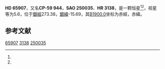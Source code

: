 {{Starbox begin
| name = HD 65907
}}
{{Starbox observe
| epoch = [[J2000.0|J2000.0]]
| constell = {{星座名待查}}<ref name=SIMBAD>{{cite web
 | url=http://simbad.u-strasbg.fr/simbad/sim-id?Ident=HR+3138
 | title =Pulsating variable Star
 | publisher=Centre de Données astronomiques de Strasbourg
 | work=SIMBAD
 | accessdate=2012-07-13}}</ref><ref name=DATA>{{cite web
 | url=http://vizier.u-strasbg.fr/viz-bin/VizieR-5?-out.add=.&-source=5050&-corr=PK=HR&-out.max=9999&HR=3138
 | title=VizieR Detailed Page
 | accessdate=2012-07-13
 | archive-date=2016-03-05
 | archive-url=https://web.archive.org/web/20160305000508/http://vizier.u-strasbg.fr/viz-bin/VizieR-5?-out.add=.&-source=5050&-corr=PK=HR&-out.max=9999&HR=3138
 | dead-url=no
 }}</ref>
| 星官 = 
| ra = {{RA|7|57|46.9}}<ref name=SIMBAD /><ref name=DATA />
| dec = {{DEC|-60|18|12}}<ref name=SIMBAD /><ref name=DATA />
| appmag_v = 5.6<ref name=SIMBAD /><ref name=DATA />
}}
{{Starbox character
| class = G0V<ref name=SIMBAD /><ref name=DATA />
| b-v = 0.57<ref name=SIMBAD /><ref name=DATA />
| u-b = 0<ref name=SIMBAD /><ref name=DATA />
| r-i = <ref name=SIMBAD /><ref name=DATA />
| variable = 
}}
{{Starbox astrometry
| radial_v = 0
| prop_mo_ra = 14
| parallax = 0.062
| p_error = 
}}
{{Starbox catalog
| names =CP-59 944，[[SAO星表|SAO]] 250035，[[HD星表|HD]] 65907，[[HR星表|HR]] 3138}}
{{Starbox reference |Simbad=HR+3138}}
{{Starbox end}}

'''HD 65907'''，又名'''CP-59 944'''，'''SAO 250035'''、'''HR 3138'''，是一颗恒星<ref name=SIMBAD /><ref name=DATA />，视星等为5.6，位于[[銀道座標系|銀經]]273.38，[[銀道座標系|銀緯]]-15.69，其[[B1900.0|B1900.0]]坐标为赤經{{RA|7|55|56}}，赤緯{{DEC|-60|-15.69|5}}。

== 参考文献 ==
{{reflist}}

{{star-stub}}

[[Category:HD和HDE天體|65907]]
[[Category:HR天體|3138]]
[[Category:SAO天體|250035]]